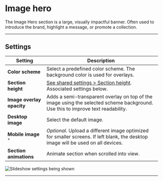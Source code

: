 # Image hero

The Image Hero section is a large, visually impactful banner. Often used to introduce the brand, highlight a message, or promote a collection.

---

## Settings

| Setting               | Description                                                                 |
|------------------------|-----------------------------------------------------------------------------|
| **Color scheme**         | Select a predefined color scheme. The background color is used for overlays. |
| **Section height**         | [See shared settings > Section height](#section-height). Associated settings below.                        |
| **Image overlay opacity**| Adds a semi-transparent overlay on top of the image using the selected scheme background. Use this to improve text readability. |
| **Desktop image**        | Select the default image. |
| **Mobile image** `*`         | _Optional_. Upload a different image optimized for smaller screens. If left blank, the desktop image will be used on all devices. |
| **Section animations**     | Animate section when scrolled into view.                    |

![Slideshow settings being shown](./img/image-hero-1-settings.gif)

---


<SharedSettings />


<SectionHeight heightLabel="Slide" />


<OverlayContent />



<NestedBlocks />